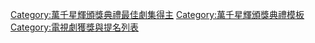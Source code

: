 {{Navbox
|name = 萬千星輝頒獎典禮最佳劇集
|title = [[萬千星輝頒獎典禮]][[萬千星輝頒獎典禮最佳劇集|最佳劇集]]
|state = {{{state|autocollapse}}}
|titlestyle = background: #EEDD82
|groupstyle = background:#EEDD82
|listclass = hlist
|belowclass = hlist

|group1 = 1990年代
|list1 =  
* 1997《[[難兄難弟 (1997年電視劇)|難兄難弟]]》
* 1998《[[妙手仁心]]》

|group2 = 2000年代
|list2 = 
* 2005《[[我的野蠻奶奶]]》
* 2006《[[女人唔易做]]》
* 2007《[[溏心風暴]]》
* 2008《[[溏心風暴之家好月圓]]》
* 2009《[[巾幗梟雄]]》

|group3 = 2010年代
|list3 = 
* 2010《[[公主嫁到]]》
* 2011《[[潛行狙擊]]》
* 2012《[[天與地 (無綫電視劇)|天與地]]》
* 2013《[[衝上雲霄II]]》
* 2014《[[使徒行者]]》
* 2015《[[枭雄]]》
* 2016《[[城寨英雄]]》
* 2017《[[誇世代]]》
* 2018《[[跳躍生命線]]》
* 2019《[[白色強人]]》

|group4 = 2020年代
|list4 = 
* 2020《[[反黑路人甲]]》
* 2021《[[七公主 (無綫電視劇)|七公主]]》

|list5style = background:#EEDD82;
|list5 = {{small|註1：1997年，本獎項名為「我最喜愛的電視節目（戲劇節目）」，同年《難兄難弟》兼獲頒「全港最受歡迎電視節目97」}}。<br>{{small|註2：1998年，本獎項名為「我最喜愛的電視節目（戲劇節目）」。}}<br/>{{small|註3：1999年-2004年，大會沒有頒發最佳劇集獎項。}}<br>{{small|註4：2005年，本獎項復頒，並始名為「最佳劇集」。}}


|belowstyle = background:#EEDD82; text-align:center; 
|below  = 
* [[萬千星輝頒獎典禮最佳劇集|最佳劇集]]
* [[萬千星輝頒獎典禮最佳男主角|最佳男主角]]
* [[萬千星輝頒獎典禮最佳女主角|最佳女主角]]
* [[萬千星輝頒獎典禮最佳男配角|最佳男配角]]
* [[萬千星輝頒獎典禮最佳女配角|最佳女配角]]
* [[萬千星輝頒獎典禮最受歡迎電視男角色|最受歡迎電視男角色]]
* [[萬千星輝頒獎典禮最受歡迎電視女角色|最受歡迎電視女角色]]
* [[萬千星輝頒獎典禮飛躍進步男藝員|飛躍進步男藝員]]
* [[萬千星輝頒獎典禮飛躍進步女藝員|飛躍進步女藝員]]
* [[萬千星輝頒獎典禮最受歡迎劇集歌曲|最受歡迎劇集歌曲]]
* [[萬千星輝頒獎典禮最受歡迎電視拍檔|最受歡迎電視拍檔]]
* [[萬千星輝頒獎典禮最佳節目|最佳非戲劇節目]]
* [[萬千星輝頒獎典禮最佳節目主持|最佳節目主持]]
* [[萬千星輝頒獎典禮專業演員大獎|專業演員大獎]]
* [[萬千星輝頒獎典禮萬千光輝演藝人大獎|萬千光輝演藝人大獎]]

}}<includeonly>[[Category:萬千星輝頒獎典禮最佳劇集得主]]</includeonly>
<noinclude>
{{collapsible option}}
[[Category:萬千星輝頒獎典禮模板]]
[[Category:電視劇獲獎與提名列表]]
</noinclude>